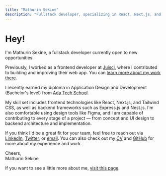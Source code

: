 ```yaml
---
title: "Mathurin Sekine"
description: "Fullstack developer, specializing in React, Next.js, and modern web technologies."
---
```


# Hey!

I'm Mathurin Sekine, a fullstack developer currently open to new opportunities.

Previously, I worked as a frontend developer at [Juisci](https://juisci.com), where I contributed to building and improving their web app. You can [learn more about my work there](/experiences/juisci).

I recently earned my diploma in Application Design and Development (Bachelor's level) from [Ada Tech School](https://adatechschool.fr/).

My skill set includes frontend technologies like React, Next.js, and Tailwind CSS, as well as backend frameworks such as Express.js and Nest.js. I'm also comfortable using design tools like Figma, and I am capable of contributing to every stage of a project — from concept and UI design to backend architecture and implementation.

If you think I'd be a great fit for your team, feel free to reach out via [LinkedIn](https://www.linkedin.com/in/mathurinsekine/), [Twitter](https://x.com/mathurin_sekine), or [email](mailto:mathurinsekine@gmail.com). You can also check out my [CV](https://drive.google.com/file/d/1UCXUY5eaDHlGNqP18yvHJ3Bli5_bo5YA/view?usp=sharing) and [GitHub](https://github.com/lemathurin) for more about my experience and work.

Cheers,<br />
Mathurin Sekine

If you want to see a little more about me, [visit this page](/canvas).
